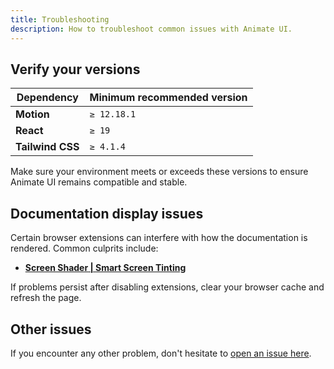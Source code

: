 ```yaml
---
title: Troubleshooting
description: How to troubleshoot common issues with Animate UI.
---
```


## Verify your versions

| Dependency       | Minimum recommended version |
| ---------------- | --------------------------- |
| **Motion**       | `≥ 12.18.1`                 |
| **React**        | `≥ 19`                      |
| **Tailwind CSS** | `≥ 4.1.4`                   |

Make sure your environment meets or exceeds these versions to ensure Animate UI remains compatible and stable.

## Documentation display issues

Certain browser extensions can interfere with how the documentation is rendered. Common culprits include:

- **[Screen Shader | Smart Screen Tinting](https://chromewebstore.google.com/detail/screen-shader-smart-scree/fmlboobidmkelggdainpknloccojpppi?hl=fr&utm_source=ext_sidebar)**

If problems persist after disabling extensions, clear your browser cache and refresh the page.

## Other issues

If you encounter any other problem, don't hesitate to [open an issue here](https://github.com/animate-ui/animate-ui/issues/new/choose).
